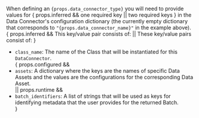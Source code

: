 <!-- props.data_connector_type: string value of the data connector's class name. -->
<!-- props.data_connector_name: string value of the name assigned to the data connector in previous examples. -->
<!-- props.inferred: boolean value that determines if the base key list should be `class_name`, `splitter_method`, `splitter_kwargs`, `introspection_directives` (true) -->
<!-- props.configured: boolean value that determines if the base key list should be `class_name`, `assets` (true) -->
<!-- props.runtime: boolean value that determines if the base key list should be `class_name`, `batch_identifiers` (true) -->

<div>
    <p>
        When defining an <code>{props.data_connector_type}</code> you will need to provide values for { props.inferred && <span>one required key</span> || <span>two required keys</span> } in the Data Connector's configuration dictionary (the currently empty dictionary that corresponds to <code>"{props.data_connector_name}"</code> in the example above).  { props.inferred && <span>This key/value pair consists of:</span> || <span>These key/value pairs consist of:</span> }
    </p>
    <ul>
        <li>
            <code>class_name</code>: The name of the Class that will be instantiated for this <code>DataConnector</code>.
        </li>
        { props.configured &&
            <span>
                <li>
                    <code>assets</code>: A dictionary where the keys are the names of specific Data Assets and the values are the configurations for the corresponding Data Asset.
                </li>
            </span>
        || props.runtime &&
            <span>
                <li>
                    <code>batch_identifiers</code>: A list of strings that will be used as keys for identifying metadata that the user provides for the returned Batch.
                </li>
            </span>
        }
    </ul>
</div>
